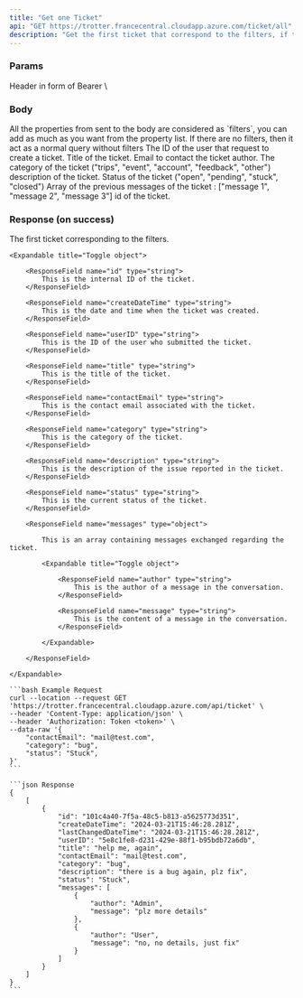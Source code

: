 ```yaml
---
title: "Get one Ticket"
api: "GET https://trotter.francecentral.cloudapp.azure.com/ticket/all"
description: "Get the first ticket that correspond to the filters, if the filters are empty you'll a random ticket"
---
```


### Params

<ParamField type="string" header="Authorization">
    Header in form of Bearer \<jwt\>
</ParamField>

### Body

<Card title="What are the filters ?" icon="filter" color="#ff0000">
    All the properties from sent to the body are considered as `filters`, you can add as much as you want from the property list.
    If there are no filters, then it act as a normal query without filters
</Card>

<ParamField body="userID" type="string">
    The ID of the user that request to create a ticket.
</ParamField>

<ParamField body="title" type="string">
    Title of the ticket.
</ParamField>

<ParamField body="contactEmail" type="string">
    Email to contact the ticket author.
</ParamField>

<ParamField body="category" type="string">
    The category of the ticket ("trips", "event", "account", "feedback", "other")
</ParamField>

<ParamField body="description" type="string">
    description of the ticket.
</ParamField>

<ParamField title="To be updated" body="status" icon="exclamation" type="string" default="open">
    Status of the ticket ("open", "pending", "stuck", "closed")
</ParamField>

<ParamField body="messsages" type="string">
    Array of the previous messages of the ticket : ["message 1", "message 2", "message 3"]
</ParamField>

<ParamField body="id" type="string">
    id of the ticket.
</ParamField>

### Response (on success)

<ResponseField name="response" type="object">
    The first ticket corresponding to the filters.

    <Expandable title="Toggle object">

        <ResponseField name="id" type="string">
            This is the internal ID of the ticket.
        </ResponseField>

        <ResponseField name="createDateTime" type="string">
            This is the date and time when the ticket was created.
        </ResponseField>

        <ResponseField name="userID" type="string">
            This is the ID of the user who submitted the ticket.
        </ResponseField>

        <ResponseField name="title" type="string">
            This is the title of the ticket.
        </ResponseField>

        <ResponseField name="contactEmail" type="string">
            This is the contact email associated with the ticket.
        </ResponseField>

        <ResponseField name="category" type="string">
            This is the category of the ticket.
        </ResponseField>

        <ResponseField name="description" type="string">
            This is the description of the issue reported in the ticket.
        </ResponseField>

        <ResponseField name="status" type="string">
            This is the current status of the ticket.
        </ResponseField>

        <ResponseField name="messages" type="object">

            This is an array containing messages exchanged regarding the ticket.

            <Expandable title="Toggle object">

                <ResponseField name="author" type="string">
                    This is the author of a message in the conversation.
                </ResponseField>

                <ResponseField name="message" type="string">
                    This is the content of a message in the conversation.
                </ResponseField>

            </Expandable>

        </ResponseField>

    </Expandable>

</ResponseField>

<RequestExample>

    ```bash Example Request
    curl --location --request GET 'https://trotter.francecentral.cloudapp.azure.com/api/ticket' \
    --header 'Content-Type: application/json' \
    --header 'Authorization: Token <token>' \
    --data-raw '{
        "contactEmail": "mail@test.com",
        "category": "bug",
        "status": "Stuck",
    }'
    ```

</RequestExample>

<ResponseExample>

    ```json Response
    {
        [
            {
                "id": "101c4a40-7f5a-48c5-b813-a5625773d351",
                "createDateTime": "2024-03-21T15:46:28.281Z",
                "lastChangedDateTime": "2024-03-21T15:46:28.281Z",
                "userID": "5e8c1fe8-d231-429e-88f1-b95bdb72a6db",
                "title": "help me, again",
                "contactEmail": "mail@test.com",
                "category": "bug",
                "description": "there is a bug again, plz fix",
                "status": "Stuck",
                "messages": [
                    {
                        "author": "Admin",
                        "message": "plz more details"
                    },
                    {
                        "author": "User",
                        "message": "no, no details, just fix"
                    }
                ]
            }
        ]
    }
    ```

</ResponseExample>


